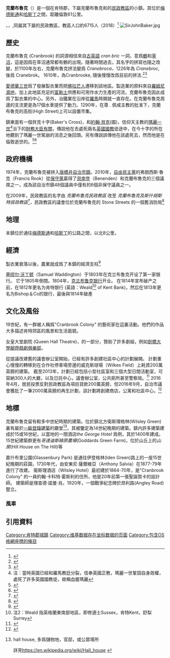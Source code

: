 {{About|位於英國肯特郡的克蘭布魯克|位於加拿大的克蘭布魯克|克蘭布魯克}}{{Multiple issues|
{{Copy edit|time=2020-10-02T01:53:14+00:00}}
{{Expand language|1=en|time=2020-10-02T01:53:14+00:00}}

}}{{Location map | Kent
| alt = 
| label = 克蘭布魯克
| lat_deg = 51.09
| lon_deg = 0.538
}}
'''克蘭布魯克'''（{{lang-en|Cranbrook}}）是一個在肯特郡，下屬克蘭布魯克和{{Translink|en|Sissinghurst|4=斯什胡斯特}}的[[民政教區|民政教區]]的小鎮。其位於[[梅德斯通|梅德斯通]]和[[黑斯廷斯|哈斯丁]]之間，距離倫敦61公里。


{{Translink|en|Sissinghurst|4=斯盛丘}}，{{Translink|en|Swattenden|4=撒丁頓}}，{{Translink|en|Hartley, Tunbridge Wells|4=哈特利}},同屬其下屬的民政教區，教區人口約6715人（2018）<ref>{{Cite web|title=Cranbrook & Sissinghurst (Parish, United Kingdom) - Population Statistics, Charts, Map and Location|url=https://www.citypopulation.de/en/uk/southeastengland/admin/tunbridge_wells/E04005120__cranbrook_sissinghurst/|accessdate=2020-10-04|work=www.citypopulation.de}}</ref>   
[[File:SirJohnBaker.jpg|thumb]]

== 歷史 ==
克蘭布魯克 (Cranbrook) 的詞源相信來自[[古英语|古英語]] ''cran bric'' 一詞，意爲[[鹤科|鶴]]和[[草沼|草沼]]，這是因爲在草沼通常都有鶴的出現。隨著時間過去，其名字的拼寫也隨之改變，於1100年左右，克蘭布魯克拼法變爲 ''Cranebroca，''1226年為 ''Cranebroc'', 後爲 Cranebrok。 1610年，為Cranbrooke, 隨後慢慢改爲目前的拼法.<ref>{{Cite book|chapter=The place names of Kent|url=https://www.worldcat.org/oclc/16595793|publisher=Meresborough|date=1982|location=Rainham|isbn=0-905270-61-4|oclc=16595793|last=Glover, Judith.}}</ref><ref>{{Cite book|chapter=The origin of English place-names|url=https://www.worldcat.org/oclc/14359692|publisher=Routledge and K. Paul|date=1985 printing, ©1964|location=London|isbn=0-7102-0728-X|oclc=14359692|last=Reaney, Percy H. (Percy Hide), 1880-1968.}}</ref>


[[爱德华三世_(英格兰)|愛德華三世]]爲了發展製衣業而把[[佛拉芒人|佛拉芒人]]遷移到該地區。製造業的原料來自[[羅姆尼濕地|羅姆尼濕地]]，加上此地區充足的[[富勒土|富勒土]]供應和可用作水力生產的河流，克蘭布魯克因此成爲了製衣業的中心。另外，冶鐵業在{{Translink|en|River Teise|4=忒賽河}}沿岸從[[羅馬帝國|羅馬]]時期就一直存在。在克蘭布魯克周邊的{{Translink|en|River Teise|4=忒賽河}}支流{{Tsl|en|River Beult|4=貝特河}}更是為17個水車提供了動力。1290年，在尊 . 佩咸主教的批准下，克蘭布魯克的高街(High Street)上可以設置市集。


鎮東面有一個貝克十字(Baker's Cross)，和[[約翰·貝克|約翰·貝克]](圖)，信仰天主教的[[玛丽一世_(英格兰)|瑪麗一世]]<ref>注：當時英國已經和羅馬教廷分裂，信奉英國正教，瑪麗一世鞏固自身政權，處死了許多英國國教徒，故稱血腥瑪麗</ref>治下的[[財政大臣_(英國)|財務大臣有關]]，傳説他在去處死兩名[[英格蘭教會|英國國教]]徒途中，在今十字的所在地聽到了瑪麗一世駕崩的消息之後回頭。另有傳説誤傳他在該處死去，然而他是在倫敦逝世的。<ref>{{Cite book|chapter=England, picturesque and descriptive : a reminiscence of foreign travel|url=http://worldcat.org/oclc/1634219|publisher=Porter and Coates|date=[©1882]|oclc=1634219|last=Cook, Joel, 1842-1910.}}</ref><ref>{{Cite book|title=|last=Murray, John|first="The Weald". A handbook for travellers in Kent and Sussex (3rd ed.).|publisher=Murray, John|year=August 2010|isbn=9781177456548|location=UK|pages=240}}</ref>

== 政府機構 ==
1974年，克蘭布魯克{{Tsl|en|https://en.wikipedia.org/wiki/Rural_district|4=鄉鎮分區}}被拼入[[坦布里奇韋爾斯區|唐橋井自治市鎮]]。2010年，[[自由民主黨_(英國)|自由民主黨]]的弗朗西斯·魯克（Francis Rook）從[[保守黨_(英國)|保守黨]]贏得了[[貝南登|貝南登]]（Benenden）和克蘭布魯克的三個議席之一，成為該自治市鎮48個議員中僅有的6個非保守議員之一。

在2009年，民政教區的名字由 ''克蘭布魯克民政教區'' 改至 ''克蘭布魯克及斯什胡斯特民政教區''<ref>{{Cite web|title="Request to Change Name of Parish Council - Cranbrook" (PDF).|url=https://democracy.tunbridgewells.gov.uk/meetings/data/General%20Purposes%20Committee/20090514/Agenda/GP001.pdf|accessdate=4/10/2020|author=Mike McGeary|date=19 November 2008|format=PDF|publisher=UK gov.|language=en|archive-date=2017-10-23|archive-url=https://web.archive.org/web/20171023063611/http://democracy.tunbridgewells.gov.uk/meetings/data/General%20Purposes%20Committee/20090514/Agenda/GP001.pdf|dead-url=no}}</ref>''，''民政教區的議會位於克蘭布魯克的 Stone Streets 的一個舊消防局<ref>{{Cite web|title=Contact us|url=https://cranbrookandsissinghurstpc.co.uk/cranbrook-and-sissinghurst-pc/contact-us/|accessdate=2020-10-04|work=Cranbrook & Sissinghurst Parish Council|language=en-GB|archive-date=2020-10-28|archive-url=https://web.archive.org/web/20201028045244/https://cranbrookandsissinghurstpc.co.uk/cranbrook-and-sissinghurst-pc/contact-us/|dead-url=no}}</ref>

== 地理 ==
本鎮位於通往[[梅德斯通|梅德斯通]]和[[黑斯廷斯|哈斯丁]]的公路之間，{{Tsl|en|Hawkhurst|4=黑匯斯}}以北8公里。

== 經濟 ==
製衣業衰落以後，農業就成爲了本鎮的經濟支柱<ref>{{Cite web|title=The History of Cranbrook|url=https://cranbrookandsissinghurstpc.co.uk/about/history-cranbrook/|accessdate=2020-10-04|work=Cranbrook & Sissinghurst Parish Council|language=en-GB|archive-date=2020-10-01|archive-url=https://web.archive.org/web/20201001163438/https://cranbrookandsissinghurstpc.co.uk/about/history-cranbrook/|dead-url=no}}</ref>

[[塞缪尔·沃丁顿|塞缪尔·沃丁顿]]（Samuel Waddington）于1803年在克兰布鲁克开设了第一家银行。 它于1805年倒閉。1804年，[[克兰布鲁克银行|克兰布鲁克银行]]开业。 在1814年宣布破产之前，在1812年更名为肯特银行 (英語：Weald<ref>注2：Weald 指英格蘭東南部地區，即修適士Sussex，肯特Kent，舒梨Surrey
</ref> of Kent Bank)，然后在1813年更名为Bishop＆Co的银行，最後與1814年破產

== 文化及風俗 ==
19世紀，有一群被人稱爲"Cranbrook Colony" 的藝術家在這裏活動。他們的作品大多描述肯特郊區的風景和生活面貌。

女皇大堂劇院 (Queen Hall Theatre)，{{Tsl|en|Cranbrook School, Kent|4=古布蘭學校}}的一部分，贊助了許多劇組，例如[[脚灯社|劍橋大學腳燈戲劇俱樂部]]。

從提議改建舊的議會辦公室開始，已經有許多創建社區中心的計劃展開。 計劃重心慢慢的轉移到在合作社停車場旁邊的威克斯球場（Wilkes Field）上耗資200萬英鎊的建築。 截至2013年，計劃已經包括小型社區室和三個大型日間活動室，可容納300人的大廳，以及日託中心，議會辦公室，公共廁所甚至警察局。<ref>{{Cite web|title=Police station and cafe plan for the new centre in Cranbrook|url=https://www.kentlive.news/police-station-cafe-plan-new-centre-cranbrook/story-18221318-detail/story.html|accessdate=|author=|date=|format=|publisher=|language=}}{{Dead link}}</ref> 2016年4月，居民投票反對民政教區為項目貸款200萬英鎊，但2016年9月，自治市議會獲批了一筆2000萬英鎊的再生計劃，該計劃將創建商店，公寓和社區中心。<ref>{{Cite web|title=Parish council must raise £4m after community centre approval|url=https://www.kentonline.co.uk/weald/news/parish-council-must-raise-4m-101798/|accessdate=2020-10-05|date=2016-09-02Z11:00:00.0000000+01:00|work=Kent Online|language=en|archive-date=2016-10-12|archive-url=https://web.archive.org/web/20161012153839/http://www.kentonline.co.uk/weald/news/parish-council-must-raise-4m-101798/|dead-url=no}}</ref>

== 地標 ==
克蘭布魯克留有較多中世紀時期的建築。位於鎮北方衛斯理格林(Wilsley Green) 裏有屬於[[:Category:一級登錄建築|一級登錄建築]]的廳堂<ref>hall house, 多爲儲物地，官邸，或公眾場所 

詳見<nowiki/>https://en.wikipedia.org/wiki/Hall_house {{Wayback|url=https://en.wikipedia.org/wiki/Hall_house |date=20201112003931 }}</ref>，其被鑒定為14世紀晚期的建築。鎮内許多建築建成於15或16世紀，以當地的一間酒店''the George Hotel'' 爲例，其於1400年建成。15世紀建築群更有''哥達迪斯綠原農場''(Goddards Green Farm)，位於山丘上的''山房''(Hill House on The Hill)等

嘉什布里公園(Glassenbury Park) 是通往伊登格林(Iden Green)路上的一座15世紀晚期的莊園，1730年代，由安東尼·薩爾維亞（Anthony Salvia）在1877-79年進行了改建。 衛斯理酒店（Wilsley Hotel）最初建於1864-70年，是"Cranbrook Colony" 的一員約翰·卡科特·霍斯利的住所，他是20年前第一張聖誕賀卡的設計師。 建築師是理查德·諾曼·肖。1920年，一個戰爭紀念碑於昂利路(Angley Road)豎立。

=== 風車 ===

== 引用資料 ==
<references />
[[Category:肯特郡城鎮|Category:肯特郡城鎮]]
[[Category:维基数据存在坐标数据的页面|Category:维基数据存在坐标数据的页面]]
[[Category:包含OS格網座標的條目|Category:包含OS格網座標的條目]]
